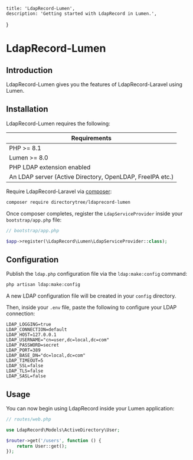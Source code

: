     title: 'LdapRecord-Lumen',
    description: 'Getting started with LdapRecord in Lumen.',
}


# LdapRecord-Lumen

## Introduction

LdapRecord-Lumen gives you the features of LdapRecord-Laravel using Lumen.

## Installation

LdapRecord-Lumen requires the following:

| Requirements                                              |
|-----------------------------------------------------------|
| PHP >= 8.1                                                |
| Lumen >= 8.0                                              |
| PHP LDAP extension enabled                                |
| An LDAP server (Active Directory, OpenLDAP, FreeIPA etc.) |

Require LdapRecord-Laravel via [composer](https://getcomposer.org/):

```bash
composer require directorytree/ldaprecord-lumen
```

Once composer completes, register the `LdapServiceProvider` inside your `bootstrap/app.php` file:

```php
// bootstrap/app.php

$app->register(\LdapRecord\Lumen\LdapServiceProvider::class);
```

## Configuration

Publish the `ldap.php` configuration file via the `ldap:make:config` command:

```bash
php artisan ldap:make:config
```

A new LDAP configuration file will be created in your `config` directory.

Then, inside your `.env` file, paste the following to configure your LDAP connection:

```text
LDAP_LOGGING=true
LDAP_CONNECTION=default
LDAP_HOST=127.0.0.1
LDAP_USERNAME="cn=user,dc=local,dc=com"
LDAP_PASSWORD=secret
LDAP_PORT=389
LDAP_BASE_DN="dc=local,dc=com"
LDAP_TIMEOUT=5
LDAP_SSL=false
LDAP_TLS=false
LDAP_SASL=false
```

## Usage

You can now begin using LdapRecord inside your Lumen application:

```php
// routes/web.php

use LdapRecord\Models\ActiveDirectory\User;

$router->get('/users', function () {
    return User::get();
});
```
